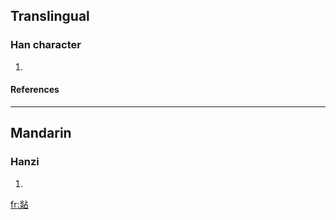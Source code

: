 ==Translingual==
===Han character===
{{Han char|rn=86|rad=火|as=09|sn=13|four=9186<sub>0</sub>|canj=火火卜口 (FFYR)}}
# {{defn|Han|sort=火09}}
====References====
{{Han ref|kx=0676.160|dkj=19191|dj=1087.200|hdz=32219.100|uh=7154|ud=29012|bh=DE6C|bd=56940}}

----
==Mandarin==
===Hanzi===
{{cmn-hanzi|pin=[[tiàn]] ([[tian4]])|wg=t'ien<sup>4</sup>}}
# {{defn|Mandarin}}

[[fr:煔]]